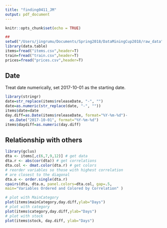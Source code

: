 ```yaml
---
title: "finding0411_JM"
output: pdf_document
---
```

```r
knitr::opts_chunk$set(echo = TRUE)
```


```r
##
setwd("/Users/jingrumu/Documents/Spring2018/DataMiningCup2018/raw_data")
library(data.table)
items=fread("items.csv",header=T)
train=fread("train.csv",header=T)
prices=fread("prices.csv",header=T)
```
## Date
Treat date numerically, set 2017-10-01 as the starting date.
```r
library(stringr)
date=str_replace(items$releaseDate, "-", "")
date=as.numeric(str_replace(date, "-", ""))
items$date=date
day.diff=as.Date(items$releaseDate, format="%Y-%m-%d")-
  as.Date("2017-10-01", format="%Y-%m-%d")
items$daydiff=as.numeric(day.diff)
```

## Relationship with others
```r
library(gclus)
dta <- items[,c(6,7,9,12)] # get data 
dta.r <- abs(cor(dta)) # get correlations
dta.col <- dmat.color(dta.r) # get colors
# reorder variables so those with highest correlation
# are closest to the diagonal
dta.o <- order.single(dta.r) 
cpairs(dta, dta.o, panel.colors=dta.col, gap=.5,
main="Variables Ordered and Colored by Correlation" )
```



```r
# plot with MainCategory
plot(items$mainCategory,day.diff,ylab="Days")
# plot with category
plot(items$category,day.diff,ylab="Days")
# plot with stock
plot(items$stock, day.diff, ylab="Days")
```


